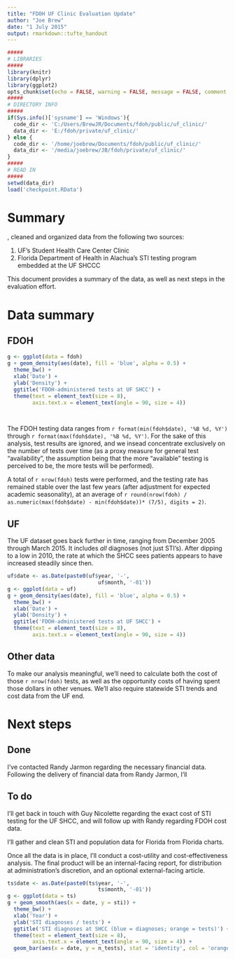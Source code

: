 ```yaml
---
title: "FDOH UF Clinic Evaluation Update"
author: "Joe Brew"
date: "1 July 2015"
output: rmarkdown::tufte_handout
---
```



```r
#####
# LIBRARIES
#####
library(knitr)
library(dplyr)
library(ggplot2)
opts_chunk$set(echo = FALSE, warning = FALSE, message = FALSE, comment = NA)
#####
# DIRECTORY INFO
#####
if(Sys.info()['sysname'] == 'Windows'){
  code_dir <- 'C:/Users/BrewJR/Documents/fdoh/public/uf_clinic/'
  data_dir <- 'E:/fdoh/private/uf_clinic/'
} else {
  code_dir <- '/home/joebrew/Documents/fdoh/public/uf_clinic/'
  data_dir <- '/media/joebrew/JB/fdoh/private/uf_clinic/'
}
#####
# READ IN
#####
setwd(data_dir)
load('checkpoint.RData')

```


# Summary

\newthought{I have gathered}, cleaned and organized data from the following two sources:   

1. UF's Student Health Care Center Clinic \marginnote{(SHCC)}   
2. Florida Department of Health \marginnote{(FDOH)} in Alachua's STI testing program embedded at the UF SHCCC 


\noindent This document provides a summary of the data, as well as next steps in the evaluation effort.

# Data summary

## FDOH  

```r
g <- ggplot(data = fdoh)
g + geom_density(aes(date), fill = 'blue', alpha = 0.5) +
  theme_bw() +
  xlab('Date') +
  ylab('Density') +
  ggtitle('FDOH-administered tests at UF SHCC') +
  theme(text = element_text(size = 8),
        axis.text.x = element_text(angle = 90, size = 4))

  
```

The FDOH testing data ranges from `r format(min(fdoh$date), '%B %d, %Y')` through `r format(max(fdoh$date), '%B %d, %Y')`.  For the sake of this analysis, test results are ignored, and we insead concentrate exclusively on the number of tests over time (as a proxy measure for general test "availability", the assumption being that the more "available" testing is perceived to be, the more tests will be performed).


A\marginnote{(The likely average daily number of tests is higher, as this does not take into account holidays and university vacations.)} total of `r nrow(fdoh)` tests were performed, and the testing rate has remained stable over the last few years (after adjustment for expected academic seasonality), at an average of `r round(nrow(fdoh) /  as.numeric(max(fdoh$date) - min(fdoh$date))* (7/5), digits = 2)`.



## UF  

The UF dataset goes back further in time, ranging from December 2005 through March 2015.  It includes _all_ diagnoses (not just STI's).  After dipping to a low in 2010, the rate at which the SHCC sees patients appears to have increased steadily since then.

```r
uf$date <- as.Date(paste0(uf$year, '-',
                             uf$month, '-01'))
g <- ggplot(data = uf)
g + geom_density(aes(date), fill = 'blue', alpha = 0.5) +
  theme_bw() +
  xlab('Date') +
  ylab('Density') +
  ggtitle('FDOH-administered tests at UF SHCC') +
  theme(text = element_text(size = 8),
        axis.text.x = element_text(angle = 90, size = 4))

```


## Other data

To make our analysis meaningful, we'll need to calculate both the cost of those `r nrow(fdoh)` tests, as well as the opportunity costs of having spent those dollars in other venues.  We'll also require statewide STI trends and cost data from the UF end.

\newpage

# Next steps

## Done  

I've contacted Randy Jarmon regarding the necessary financial data.  Following the delivery of financial data from Randy Jarmon, I'll 


## To do

I'll get back in touch with Guy Nicolette regarding the exact cost of STI testing for the UF SHCC, and will follow up with Randy regarding FDOH cost data.   


\noindent I'll gather and clean STI and population data for Florida from Florida charts.     

\noindent Once all the data is in place, I'll conduct a cost-utility and cost-effectiveness analysis.  The final product will be an internal-facing report, for distribution at administration's discretion, and an optional external-facing article.  

```r
ts$date <- as.Date(paste0(ts$year, '-',
                             ts$month, '-01'))
g <- ggplot(data = ts) 
g + geom_smooth(aes(x = date, y = sti)) +
  theme_bw() +
  xlab('Year') +
  ylab('STI diagnoses / tests') +
  ggtitle('STI diagnoses at SHCC (blue = diagnoses; orange = tests)') +
  theme(text = element_text(size = 8),
        axis.text.x = element_text(angle = 90, size = 4)) +
  geom_bar(aes(x = date, y = n_tests), stat = 'identity', col = 'orange', fill = 'orange', alpha = 0.5)
```

